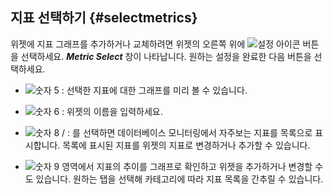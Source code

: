 ## 지표 선택하기 {#selectmetrics}

위젯에 지표 그래프를 추가하거나 교체하려면 위젯의 오른쪽 위에 ![설정 아이콘](/img/ico-setting.svg) 버튼을 선택하세요. ***Metric Select*** 창이 나타납니다. 원하는 설정을 완료한 다음 <Cmdname sid="save" className="uitext" /> 버튼을 선택하세요.

<ProdImg img='db-metrics-select.png' desc='지표 선택'/>

* ![숫자 5](/img/number-05.png) <Cmdname sid="preview" className="uitext" />: 선택한 지표에 대한 그래프를 미리 볼 수 있습니다.

* ![숫자 6](/img/number-06.png) <Cmdname sid="title" className="uitext" />: 위젯의 이름을 입력하세요.

* ![숫자 8](/img/number-08.png) <Cmdname sid="BTN06197" className="uitext" /> / <Cmdname sid="BTN06198" className="uitext" />: <Cmdname sid="BTN06197" className="uitext" />를 선택하면 데이터베이스 모니터링에서 자주보는 지표를 목록으로 표시합니다. 목록에 표시된 지표를 위젯의 지표로 변경하거나 추가할 수 있습니다.

* ![숫자 9](/img/ic-number-09.svg) 영역에서 지표의 추이를 그래프로 확인하고 위젯을 추가하거나 변경할 수도 있습니다. 원하는 탭을 선택해 카테고리에 따라 지표 목록을 간추릴 수 있습니다.